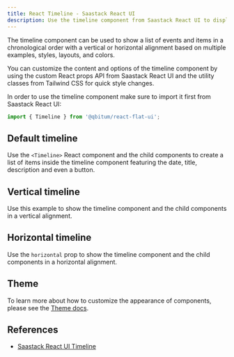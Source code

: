 ```yaml
---
title: React Timeline - Saastack React UI
description: Use the timeline component from Saastack React UI to display a list of items and events in a chronological order based on multiples styles, colors and layouts
---
```


The timeline component can be used to show a list of events and items in a chronological order with a vertical or horizontal alignment based on multiple examples, styles, layouts, and colors.

You can customize the content and options of the timeline component by using the custom React props API from Saastack React UI and the utility classes from Tailwind CSS for quick style changes.

In order to use the timeline component make sure to import it first from Saastack React UI:

```jsx
import { Timeline } from '@qbitum/react-flat-ui';
```

## Default timeline

Use the `<Timeline>` React component and the child components to create a list of items inside the timeline component featuring the date, title, description and even a button.

<Example name="timeline.root" />

## Vertical timeline

Use this example to show the timeline component and the child components in a vertical alignment.

<Example name="timeline.vertical" />

## Horizontal timeline

Use the `horizontal` prop to show the timeline component and the child components in a horizontal alignment.

<Example name="timeline.horizontal" />

## Theme

To learn more about how to customize the appearance of components, please see the [Theme docs](/docs/customize/theme).

<Theme name="timeline" />

## References

- [Saastack React UI Timeline](https://flowbite.com/docs/components/timeline/)
